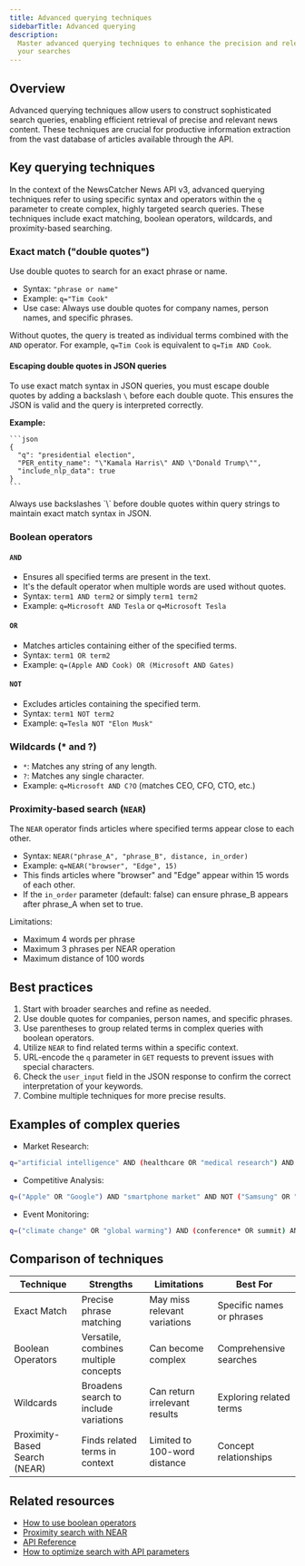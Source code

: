 ```yaml
---
title: Advanced querying techniques
sidebarTitle: Advanced querying
description:
  Master advanced querying techniques to enhance the precision and relevance of
  your searches
---
```


## Overview

Advanced querying techniques allow users to construct sophisticated search
queries, enabling efficient retrieval of precise and relevant news content.
These techniques are crucial for productive information extraction from the vast
database of articles available through the API.

## Key querying techniques

In the context of the NewsCatcher News API v3, advanced querying techniques
refer to using specific syntax and operators within the `q` parameter to create
complex, highly targeted search queries. These techniques include exact
matching, boolean operators, wildcards, and proximity-based searching.

### Exact match ("double quotes")

Use double quotes to search for an exact phrase or name.

- Syntax: `"phrase or name"`
- Example: `q="Tim Cook"`
- Use case: Always use double quotes for company names, person names, and
  specific phrases.

Without quotes, the query is treated as individual terms combined with the `AND`
operator. For example, `q=Tim Cook` is equivalent to `q=Tim AND Cook`.

#### Escaping double quotes in JSON queries

To use exact match syntax in JSON queries, you must escape double quotes by
adding a backslash `\` before each double quote. This ensures the JSON is valid
and the query is interpreted correctly.

**Example:**

    ```json
    {
      "q": "presidential election",
      "PER_entity_name": "\"Kamala Harris\" AND \"Donald Trump\"",
      "include_nlp_data": true
    }
    ```

<Tip>
  Always use backslashes `\` before double quotes within query strings to
  maintain exact match syntax in JSON.
</Tip>

### Boolean operators

#### `AND`

- Ensures all specified terms are present in the text.
- It's the default operator when multiple words are used without quotes.
- Syntax: `term1 AND term2` or simply `term1 term2`
- Example: `q=Microsoft AND Tesla` or `q=Microsoft Tesla`

#### `OR`

- Matches articles containing either of the specified terms.
- Syntax: `term1 OR term2`
- Example: `q=(Apple AND Cook) OR (Microsoft AND Gates)`

#### `NOT`

- Excludes articles containing the specified term.
- Syntax: `term1 NOT term2`
- Example: `q=Tesla NOT "Elon Musk"`

### Wildcards (\* and ?)

- `*`: Matches any string of any length.
- `?`: Matches any single character.
- Example: `q=Microsoft AND C?O` (matches CEO, CFO, CTO, etc.)

### Proximity-based search (`NEAR`)

The `NEAR` operator finds articles where specified terms appear close to each
other.

- Syntax: `NEAR("phrase_A", "phrase_B", distance, in_order)`
- Example: `q=NEAR("browser", "Edge", 15)`
- This finds articles where "browser" and "Edge" appear within 15 words of each
  other.
- If the `in_order` parameter (default: false) can ensure phrase_B appears after
  phrase_A when set to true.

Limitations:

- Maximum 4 words per phrase
- Maximum 3 phrases per NEAR operation
- Maximum distance of 100 words

## Best practices

1. Start with broader searches and refine as needed.
2. Use double quotes for companies, person names, and specific phrases.
3. Use parentheses to group related terms in complex queries with boolean
   operators.
4. Utilize `NEAR` to find related terms within a specific context.
5. URL-encode the `q` parameter in `GET` requests to prevent issues with special
   characters.
6. Check the `user_input` field in the JSON response to confirm the correct
   interpretation of your keywords.
7. Combine multiple techniques for more precise results.

## Examples of complex queries

- Market Research:

```bash
q="artificial intelligence" AND (healthcare OR "medical research") AND NEAR("market growth", "emerging trends", 20)
```

- Competitive Analysis:

```bash
q=("Apple" OR "Google") AND "smartphone market" AND NOT ("Samsung" OR "Huawei")
```

- Event Monitoring:

```bash
q=("climate change" OR "global warming") AND (conference* OR summit) AND NEAR("Paris agreement", implementation, 15)
```

## Comparison of techniques

| Technique                     | Strengths                             | Limitations                   | Best For                  |
| ----------------------------- | ------------------------------------- | ----------------------------- | ------------------------- |
| Exact Match                   | Precise phrase matching               | May miss relevant variations  | Specific names or phrases |
| Boolean Operators             | Versatile, combines multiple concepts | Can become complex            | Comprehensive searches    |
| Wildcards                     | Broadens search to include variations | Can return irrelevant results | Exploring related terms   |
| Proximity-Based Search (NEAR) | Finds related terms in context        | Limited to 100-word distance  | Concept relationships     |

## Related resources

- [How to use boolean operators](/v3/documentation/how-to/use-boolean-operators)
- [Proximity search with NEAR](/v3/documentation/how-to/search-with-near)
- [API Reference](/v3/api-reference/overview/introduction)
- [How to optimize search with API parameters](/v3/documentation/how-to/optimize-search)
